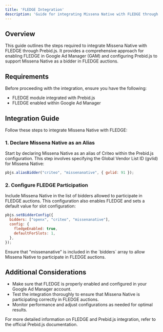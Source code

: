 ```yaml
---
title: 'FLEDGE Integration'
description: 'Guide for integrating Missena Native with FLEDGE through Prebid.js'
---
```


## Overview

This guide outlines the steps required to integrate Missena Native with FLEDGE through Prebid.js. It provides a comprehensive approach for enabling FLEDGE in Google Ad Manager (GAM) and configuring Prebid.js to support Missena Native as a bidder in FLEDGE auctions.

## Requirements

Before proceeding with the integration, ensure you have the following:

- FLEDGE module integrated with Prebid.js
- FLEDGE enabled within Google Ad Manager

## Integration Guide

Follow these steps to integrate Missena Native with FLEDGE:

### 1. Declare Missena Native as an Alias

Start by declaring Missena Native as an alias of Criteo within the Prebid.js configuration. This step involves specifying the Global Vendor List ID (gvlid) for Missena Native:

```javascript
pbjs.aliasBidder("criteo", "missenanative", { gvlid: 91 });
```

### 2. Configure FLEDGE Participation

Include Missena Native in the list of bidders allowed to participate in FLEDGE auctions. This configuration also enables FLEDGE and sets a default value for slot configuration:

```javascript
pbjs.setBidderConfig({
  bidders: ["openx", "criteo", "missenanative"],
  config: {
    fledgeEnabled: true,
    defaultForSlots: 1,
  },
});
```

<Note>
  Ensure that "missenanative" is included in the `bidders` array to allow Missena Native to participate in FLEDGE auctions.
</Note>

## Additional Considerations

- Make sure that FLEDGE is properly enabled and configured in your Google Ad Manager account.
- Test the integration thoroughly to ensure that Missena Native is participating correctly in FLEDGE auctions.
- Monitor performance and adjust configurations as needed for optimal results.

For more detailed information on FLEDGE and Prebid.js integration, refer to the official Prebid.js documentation.